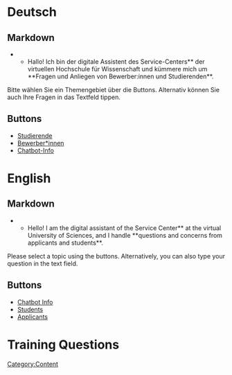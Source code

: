 [[Category:Content]]

= Deutsch =
== Markdown ==
<markdown>
**Hallo! Ich bin der digitale Assistent des Service-Centers** der virtuellen Hochschule für Wissenschaft und kümmere mich um **Fragen und Anliegen von Bewerber:innen und Studierenden**.

Bitte wählen Sie ein Themengebiet über die Buttons. Alternativ können Sie auch Ihre Fragen in das Textfeld tippen.</markdown>

== Buttons ==
* [[Students|Studierende]]
* [[Applicants|Bewerber*innen]]
* [[Info|Chatbot-Info]]

= English =
== Markdown ==
<markdown>
**Hello! I am the digital assistant of the Service Center** at the virtual University of Sciences, and I handle **questions and concerns from applicants and students**.

Please select a topic using the buttons. Alternatively, you can also type your question in the text field.</markdown>


== Buttons ==
* [[Info|Chatbot Info]]
* [[Students|Students]]
* [[Applicants|Applicants]]

= Training Questions =


